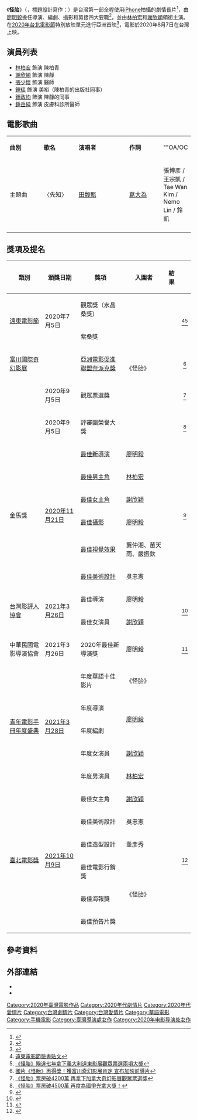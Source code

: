 {{Infobox Film
| name = 怪胎
| image = 怪胎 (2020年電影).jpg
| image_size = 
| caption = 
| based_on = 
| 監製 = 
| 製片 = 
| 導演 = [[廖明毅|廖明毅]]
| 編劇 = [[廖明毅|廖明毅]]
| 主演 = [[林柏宏|林柏宏]]、[[謝欣穎|謝欣穎]]
| 攝影 = [[廖明毅|廖明毅]]
| 剪輯 = [[廖明毅|廖明毅]]
| 配樂 = [[許家維|許家維]]、[[黃鎮洋|黃鎮洋]]
| maintheme = 〈先知〉
| 製片商 = [[牽猴子整合行銷|牽猴子整合行銷]]
| 發行商 = 索尼影業
| 出品 = {{Plainlist}}
* {{le|滿滿額娛樂|mm2 Entertainment}}
* [[牽猴子整合行銷|牽猴子整合行銷]]
| 產地 = {{台灣電影產地}}
| 片長 = 104分鐘
| 上映日期 = {{film date|2020|6|29|[[遠東電影節|遠東電影節]]|2020|7|1|[[2020年台北電影節|台北電影節]]|2020|8|7|臺灣|2020|9|17|新加坡、馬來西亞|2020|11|19|香港|2021|8|20|日本<ref>{{Cite web|title=潔癖症の男女の恋描く『恋の病』のパイロット版が公開！全編iPhoneで撮影（シネマトゥデイ）|url=https://news.yahoo.co.jp/articles/6cb8128b2d44b80c3081910876a2c447cc025d52|access-date=2021-08-25|work=Yahoo!ニュース|language=ja|archive-date=2021-08-25|archive-url=https://web.archive.org/web/20210825061513/https://news.yahoo.co.jp/articles/6cb8128b2d44b80c3081910876a2c447cc025d52|dead-url=no}}</ref>|}}
| 語言 = [[中華民國國語|國語]]
| 票房 = [[新臺幣|新臺幣]]45,129,701元<ref>{{cite web|title=全國電影票房2021年01/11-01/17統計資訊|url=https://www.tfi.org.tw/Content/TFI/PublicInfo/全國電影票房2021年0111-0117統計資訊.pdf?|website=[[國家電影及視聽文化中心|國家電影及視聽文化中心]]|date=2021-01-21|accessdate=2021-03-24|archive-date=2021-01-21|archive-url=https://web.archive.org/web/20210121085936/https://www.tfi.org.tw/Content/TFI/PublicInfo/%E5%85%A8%E5%9C%8B%E9%9B%BB%E5%BD%B1%E7%A5%A8%E6%88%BF2021%E5%B9%B40111-0117%E7%B5%B1%E8%A8%88%E8%B3%87%E8%A8%8A.pdf|dead-url=no}}</ref>
| preceded_by = 
| followed_by = 
| 出品人 = 
}}
《'''怪胎'''》（{{lang-en|''I Weirdo''}}，標題設計寫作：{{lang|en|''i WEiRDO''}}）是台灣第一部全程使用[[iPhone|iPhone]]拍攝的劇情長片<ref>{{Cite web |url=https://www.inside.com.tw/article/20606-iphone-xs-movie-weirdo-director-new-trending |title=iPhone 電影《怪胎》今上映，廖明毅親自解釋怎用手機導出一部劇情長片 |access-date=2020-08-10 |archive-date=2021-01-18 |archive-url=https://web.archive.org/web/20210118082220/https://www.inside.com.tw/article/20606-iphone-xs-movie-weirdo-director-new-trending |dead-url=no }}</ref>，由[[廖明毅|廖明毅]]擔任導演、編劇、攝影和剪接四大要職<ref>{{Cite web |url=https://www.youtube.com/watch?v=vNE4Dq8aR0Y |title=【怪胎 i WEiRDO】誰是怪胎篇｜0807同病相愛 |access-date=2020-08-10 |archive-date=2020-10-23 |archive-url=https://web.archive.org/web/20201023170817/https://www.youtube.com/watch?v=vNE4Dq8aR0Y |dead-url=no }}</ref>，並由[[林柏宏|林柏宏]]和[[謝欣穎|謝欣穎]]領銜主演。在[[2020年台北電影節|2020年台北電影節]]特別放映單元進行亞洲首映<ref>{{Cite web |url=https://www.taipeiff.taipei/filmCT.aspx?id=170 |title=台北電影節 影展各單元介紹 特別放映 |access-date=2020-08-10 |archive-date=2022-06-14 |archive-url=https://web.archive.org/web/20220614164019/https://www.taipeiff.taipei/filmCT.aspx?id=170 }}</ref>，電影於2020年8月7日在台灣上映。

== 演員列表 ==
* [[林柏宏|林柏宏]] 飾演 陳柏青
* [[謝欣穎|謝欣穎]] 飾演 陳靜
* [[張少懷|張少懷]] 飾演 醫師
* [[鍾瑶|鍾瑶]]  飾演 美裕（陳柏青的出版社同事）
* [[鍾政均|鍾政均]] 飾演 陳靜的同事
* [[鍾岳純|鍾岳純]] 飾演 皮膚科診所醫師

== 電影歌曲 ==
{|class="wikitable" style="text-align:center;width:80%"
|- style="width:100%; background:cornflowerblue; color:snow"
|style="width:20%"|'''曲別'''||style="width:20%"|'''歌名'''||style="width:30%"|'''演唱者'''||style="width:20%"|'''作詞'''||style="width:30%"|'''OA/OC
|-
|主題曲|| 〈先知〉 || [[田馥甄|田馥甄]] || [[葛大為|葛大為]] || 張博彥 / 王宗凱 / Tae Wan Kim / Nemo Lin / 鈴凱

|-
|}

== 獎項及提名 ==
{| class="wikitable sortable plainrowheaders"
! 類別
! 頒獎日期
! 獎項
! 入圍者
! 結果
! scope="col" class="unsortable"| {{Abbr|參考|參考文獻}}
|-
| rowspan="2"|[[遠東電影節|遠東電影節]]
| rowspan="2"|2020年7月5日
| 觀眾獎（水晶桑獎）
| rowspan="5"|《怪胎》
| {{won}}
| rowspan="2" style="text-align:center;"|<ref>[https://www.facebook.com/64396356785/posts/10157097809311786/?d=n 遠東電影節臉書貼文]</ref><ref>
[https://movies.yahoo.com.tw/article/%E6%80%AA%E8%83%8E%E7%9D%BD%E9%81%95%E4%B8%83%E5%B9%B4%E6%8B%BF%E4%B8%8B%E7%BE%A9%E5%A4%A7%E5%88%A9%E9%81%A0%E6%9D%B1%E5%BD%B1%E5%B1%95%E8%A7%80%E7%9C%BE%E7%A5%A8%E9%81%B8%E5%85%A9%E9%A0%85%E5%A4%A7%E7%8D%8E-134803591.html 《怪胎》睽違七年拿下義大利遠東影展觀眾票選兩項大獎]</ref>
|-
| 紫桑獎
| {{won}}
|-
| [[富川國際奇幻影展|富川國際奇幻影展]]
| {{link-ko|2020年富川國際奇幻影展|2020년 부천국제판타스틱영화제|2020年7月15日}}
| [[亞洲電影促進聯盟|亞洲電影促進聯盟奈派克獎]]
| {{won}}
| style="text-align:center;"|<ref>
[https://tw.news.yahoo.com/%E5%9C%8B%E7%89%87%E6%80%AA%E8%83%8E%E5%86%8D%E5%BE%97%E7%8D%8E%E7%8D%B2%E5%AF%8C%E5%B7%9D%E5%A5%87%E5%B9%BB%E5%BD%B1%E5%B1%95%E8%82%AF%E5%AE%9A-%E5%AE%A3%E5%B8%83%E5%8A%A0%E6%98%A0%E5%89%8D%E5%B0%8E%E7%89%87-080332218.html 國片《怪胎》再得獎！獲富川奇幻影展肯定 宣布加映前導片]</ref>
|-
| {{le|加拿大奇幻影展|Fantasia International Film Festival}}
| 2020年9月5日
| 觀眾票選獎
| {{won}}
| style="text-align:center;"|<ref>
[https://www.chinatimes.com/realtimenews/20200905002957-260404?chdtv 《怪胎》票房破4200萬 再拿下加拿大奇幻影展觀眾票選獎]</ref>
|-
| {{le|紐約亞洲電影節|New York Asian Film Festival}}
| 2020年9月5日
| 評審團榮譽大獎
| {{won}}
| style="text-align:center;"|<ref>
[https://www.chinatimes.com/realtimenews/20200914003008-260404?chdtv 《怪胎》票房破4500萬 再度為國爭光拿大獎！]</ref>
|-
| rowspan="6"| [[金馬獎|金馬獎]]
| rowspan="6"| [[第57屆金馬獎|2020年11月21日]]
| [[金馬獎最佳新導演|最佳新導演]]
| [[廖明毅|廖明毅]]
|{{nom}}
| rowspan="6" style="text-align:center;"| <ref>{{Cite web |url=https://www.goldenhorse.org.tw/awards/nw/ |title=金馬獎歷屆入圍得獎名單 |access-date=2021-02-23 |archive-date=2020-12-03 |archive-url=https://web.archive.org/web/20201203170534/https://www.goldenhorse.org.tw/awards/nw/ |dead-url=no }}</ref>
|-
| [[金馬獎最佳男主角|最佳男主角]]
| [[林柏宏|林柏宏]]
|{{nom}}
|-
| [[金馬獎最佳女主角|最佳女主角]]
| [[謝欣穎|謝欣穎]]
|{{nom}}
|-
| [[金馬獎最佳攝影|最佳攝影]]
| [[廖明毅|廖明毅]]
|{{nom}}
|-
| [[金馬獎最佳視覺效果|最佳視覺效果]]
| 龔仲湘、苗天雨、嚴振欽
|{{nom}}
|-
| [[金馬獎最佳美術設計|最佳美術設計]]
| 吳忠憲
|{{nom}}
|-
| rowspan="2"|[[台灣影評人協會|台灣影評人協會]]
| rowspan="2"|[[台灣影評人協會#第二屆（2021）|2021年3月26日]]
| 最佳導演
| [[廖明毅|廖明毅]]
| {{nom}}
| rowspan="2" style="text-align:center;"|<ref>{{cite web|url=https://www.facebook.com/TaiwanFilmCriticsSociety/posts/873212859909060|title=第二屆台灣影評人協會獎入圍名單今日揭曉，《同學麥娜絲》大熱門|work=[[Facebook|Facebook]]|author=[[台灣影評人協會|台灣影評人協會]]|date=2021-01-20|accessdate=2021-01-30|archive-date=2021-02-13|archive-url=https://web.archive.org/web/20210213075646/https://www.facebook.com/login/?next=https%3A%2F%2Fwww.facebook.com%2FTaiwanFilmCriticsSociety%2Fposts%2F873212859909060|dead-url=no}}</ref>
|-
| 最佳女演員
| [[謝欣穎|謝欣穎]]
| {{nom}}
|-
| 中華民國電影導演協會
| 2021年3月26日
| 2020年最佳新導演獎
| [[廖明毅|廖明毅]]
| {{won}}
| style="text-align:center;"|<ref name="2ndcna">{{cite web|url=https://www.cna.com.tw/news/amov/202103260144.aspx|title=影視聽傑出工作者頒獎 鼓勵年輕影人創作|work=中央通訊社|author=王心妤|date=2021-03-26|accessdate=2021-03-26|archive-date=2021-03-26|archive-url=https://web.archive.org/web/20210326122611/https://www.cna.com.tw/news/amov/202103260144.aspx|dead-url=no}}</ref>
|-
| rowspan="5"| [[青年電影手冊年度盛典|青年電影手冊年度盛典]]
| rowspan="5"| [[第12屆青年電影手冊年度盛典|2021年3月28日]]
| 年度華語十佳影片
| 《怪胎》
| {{nom}}
| rowspan="5" style="text-align:center;"|
|-
| 年度導演
| rowspan="2"| [[廖明毅|廖明毅]]
| {{nom}}
|-
| 年度編劇
| {{nom}}
|-
| 年度女演員
| [[謝欣穎|謝欣穎]]
| {{nom}}
|-
| 年度男演員
| [[林柏宏|林柏宏]]
| {{nom}}
|-
| rowspan="6"| [[臺北電影獎|臺北電影獎]]
| rowspan="6"| [[第23屆台北電影獎|2021年10月9日]]
| 最佳女主角
| [[謝欣穎|謝欣穎]]
| {{nom}}
| rowspan="6" style="text-align:center;"|<ref>{{cite news |title=2021台北電影獎完整入圍名單 |url=https://www.cna.com.tw/news/firstnews/202105145012.aspx |accessdate=2021-05-14 |agency=中央通訊社 |date=2021-05-14 |archive-date=2021-05-14 |archive-url=https://web.archive.org/web/20210514123222/https://www.cna.com.tw/news/firstnews/202105145012.aspx |dead-url=no }}</ref>
|-
| 最佳美術設計
| 吳忠憲
| {{nom}}
|-
| 最佳造型設計
| 董彥秀
| {{won}}
|-
| 最佳電影行銷獎
| rowspan="3"| 《怪胎》
|{{nom}}
|-
| 最佳海報獎
|{{won}}
|-
|最佳預告片獎
|{{nom}}
|}

== 參考資料 ==
{{Reflist}}

== 外部連結 ==
* {{Taiwancinema|id=85248}}
* {{IMDb title|12619256}}

{{台北電影獎最佳造型設計}}
{{Portal bar|台灣|電影}}
[[Category:2020年臺灣電影作品|Category:2020年臺灣電影作品]]
[[Category:2020年代劇情片|Category:2020年代劇情片]]
[[Category:2020年代愛情片|Category:2020年代愛情片]]
[[Category:台灣劇情片|Category:台灣劇情片]]
[[Category:台灣愛情片|Category:台灣愛情片]]
[[Category:華語電影|Category:華語電影]]
[[Category:手機電影|Category:手機電影]]
[[Category:臺灣導演處女作|Category:臺灣導演處女作]]
[[Category:2020年电影导演处女作|Category:2020年电影导演处女作]]